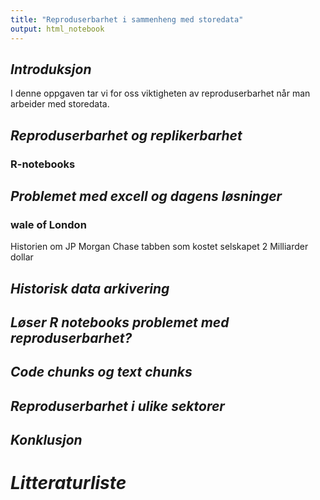 ```yaml
---
title: "Reproduserbarhet i sammenheng med storedata"
output: html_notebook
---
```


## *Introduksjon*

I denne oppgaven tar vi for oss viktigheten av reproduserbarhet når man arbeider med storedata.


## *Reproduserbarhet og replikerbarhet*

### **R-notebooks**

## *Problemet med excell og dagens løsninger*

### **wale of London**
Historien om JP Morgan Chase tabben som kostet selskapet 2 Milliarder dollar

## *Historisk data arkivering*

## *Løser R notebooks problemet med reproduserbarhet?*

## *Code chunks og text chunks*

## *Reproduserbarhet i ulike sektorer*


## *Konklusjon*

# ***Litteraturliste***




